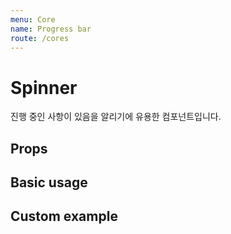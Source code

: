 ```yaml
---
menu: Core
name: Progress bar
route: /cores
---
```



# Spinner

진행 중인 사항이 있음을 알리기에 유용한 컴포넌트입니다.

## Props

<PropsTable of={ProgressBar} />

## Basic usage

<Playground>
  <ProgressBar percent={ 30 } />
</Playground>

## Custom example

<Playground>
  <ProgressBar
    percent={ 80 }
    backgroundColor="red"
    barColor="pink"
  />
</Playground>
